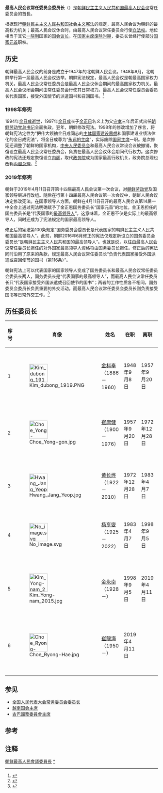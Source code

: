 {{Distinguish2|[[朝鲜民主主义人民共和国国家元首列表|朝鲜民主主义人民共和国国家元首列表]]及[[朝鲜最高领导人|朝鲜最高领导人]]}}
{{Infobox Political post
|body            = [[朝鲜民主主义人民共和国|朝鲜民主主义人民共和国]]<br>[[最高人民会议常任委员会|最高人民会议常任委员会]]
|post            = [[委员长|委员长]]
|nativename      =
|insignia        = Coat of Arms of North Korea.svg
|insigniasize    = 85px
|insigniacaption = [[朝鲜民主主义人民共和国国徽|朝鲜民主主义人民共和国国徽]]
|flag            = Flag of North Korea.svg
|flagsize        = 200px
|flagcaption     = [[朝鲜民主主义人民共和国国旗|朝鲜民主主义人民共和国国旗]]
|image           = File:18th Summit of Non-Aligned Movement gets underway in Baku 005 (cropped).jpg
|caption         =  崔龍海肖像
|imagesize       =
|alt             = 
|incumbent       = [[崔龍海|崔龍海]]
|incumbentsince  = 2019年4月11日
|department      = 最高人民会议常任委员会
|style           = [[委员长|委员长]]
|residence       = [[朝鲜|朝鲜]][[平壤|平壤]]
|nominator       = 
|nominatorpost   =
|appointer       = [[最高人民会议|最高人民会议]]
|appointerpost   = 
|termlength      = 
|inaugural       = [[金枓奉|金枓奉]]
|formation       = 1948年9月9日
|last            =
|abolished       =
|succession      = 
|deputy          = 副委员长
|salary          = 
|website         = 
}}
{{Infobox Korean name
|context    = north
|hangul     = 최고인민회의 상임위원회 위원장
|hanja      = 最高人民會議 常任委員會 委員長
|rr         = 
|mr         = 
}}
{{Politics of North Korea}}

'''最高人民会议常任委员会委员长'''（{{lang-ko|최고인민회의 상임위원회 위원장}}）是[[朝鲜民主主义人民共和国|朝鲜民主主义人民共和国]][[最高人民会议|最高人民会议]]常任委员会的首長。

根据现行[[朝鲜民主主义人民共和国社会主义宪法|朝鲜民主主义人民共和国社会主义宪法]]的规定，最高人民会议为朝鲜的最高权力机关；最高人民会议休会时，由最高人民会议常任委员会行使[[立法权|立法权]]。地位相当于其它[[一院制|一院制]]国家的[[议会|国会]][[议长|议长]]。在[[共和國永遠的主席|国家主席废除时期]]，委员长曾经行使部分[[朝鲜民主主义人民共和国国家元首列表|国家元首]]职权。

==历史==
{{seealso|最高人民会议|最高人民会议#常任委员会}}
朝鲜最高人民会议的前身是成立于1947年的北朝鲜人民会议。1948年8月，北朝鲜举行第一届最高人民会议选举。朝鲜宪法规定，最高人民会议是朝最高国家权力机关。最高人民会议常任委员会是最高人民会议休会期间的最高国家权力机关。最高人民会议闭会期间由常任委员会行使其日常权力。最高人民会议常任委员会委员长代表国家，接受外国使节的派遣国书和召回国书。<ref>{{Cite web |url=http://www.npc.gov.cn/zgrdw/npc/xinwen/2011-06/13/content_1658600.htm |title=朝鲜最高人民会议 中国人大网 |access-date=2019-10-06 |archive-date=2019-10-06 |archive-url=https://web.archive.org/web/20191006165955/http://www.npc.gov.cn/zgrdw/npc/xinwen/2011-06/13/content_1658600.htm |dead-url=no }}</ref>

=== 1998年修宪 ===
{{seealso|朝鲜民主主义人民共和国国家元首列表}}
1994年[[金日成之死|金日成逝世]]，1997年[[金日成|金日成]]长子[[金正日|金正日]]名义上为父[[守孝|守孝]]三年后正式出任[[朝鲜劳动党总书记|朝鲜劳动党总书记]]全面执政。翌年，朝鲜修改宪法。1998年的修改增加了序言，将朝鲜宪法定性为“把伟大领袖金日成同志的[[主体思想|主体国家建设思想]]和国家建设业绩法律化的金日成宪法”，将金日成尊为“[[共和國永遠的主席|永远的主席]]”，实际废除[[朝鮮民主主義人民共和國主席|国家主席]]一职。是次修宪还调整了朝鲜的国家机构，[[朝鮮民主主義人民共和國政府|中央人民委员会]]和最高人民会议常设会议被撤销，恢復设立最高人民会议常任委员会，負責在最高人民会议休会期间代行权力。这次修改的宪法还规定恢復设立[[朝鲜内阁|内阁]]，取代[[政务院|政务院]]成为国家最高行政机关，政务院总理也改称[[朝鲜总理列表|内阁总理]]。<ref>{{cite news|title=朝鲜修改宪法|url=http://www.people.com.cn/english/9809/07/target/newfiles/F102.html|accessdate=2013-04-08|newspaper=人民日报|date=1998-09-07|archive-date=2020-09-21|archive-url=https://web.archive.org/web/20200921060740/http://www.people.com.cn/english/9809/07/target/newfiles/F102.html|dead-url=no}}</ref>

=== 2019年修宪 ===
朝鲜于2019年4月11日召开第十四届最高人民会议第一次会议，对[[朝鲜劳动党|朝鲜劳动党]]及国家领导层进行改组。随后在行第十四届最高人民会议第一次会议中，朝鲜人民会议决定修改宪法。在国家领导人方面，朝鲜在4月11日召开的最高人民会议第14届一中全会上通过宪法明确赋予了金正恩国务委员长“国家元首”的地位。金正恩担任的国务委员长是“代表国家的[[最高领导人|最高领导人]]”。这意味着，金正恩不仅是实际上的最高领导人，同时还成为了宪法规定的国家最高领导人。

修正后的宪法第100条规定“国务委员会委员长是代表国家的朝鲜民主主义人民共和国最高领导人”。此前，朝鲜2016年6月修正的宪法仅规定新设立的国务委员会委员长“是朝鲜民主主义人民共和国的最高领导人”。也就是说，以往由最高人民会议常任委员长担任的对外国家最高领导人资格将由国务委员长担任。修正后的宪法同时沿用了原来的条款，规定最高人民会议常任委员长“负责代表国家接受外国派遣或召回使节的国书（第116条）”。

朝鲜宪法上可以代表国家的国家领导人变成了国务委员长和最高人民会议常任委员会委员长两人，国务委员长是“代表国家的最高领导人”，而最高人民会议常任委员长只“代表国家接受外国派遣或召回使节的国书”；两者的工作性质各不相同，国务委员会委员长负责重要的外交活动，而最高人民会议常任委员会委员长则负责接受国书等日常外交工作。<ref>{{Cite web |url=https://www.guancha.cn/internation/2019_07_12_509235.shtml |title=朝鲜公布新宪法全文：删去“先军思想” |access-date=2019-07-15 |archive-date=2019-07-13 |archive-url=https://web.archive.org/web/20190713052332/https://www.guancha.cn/internation/2019_07_12_509235.shtml |dead-url=no }}</ref>

==历任委员长==
{| class="wikitable"
|-
! 序号 !! 肖像 !! 姓名 !! 在职 !! 离职 !! 政党 !! 职稱
|- bgcolor=#FFE8E8
|1
|[[File:Kim_dubong_1919.PNG|60px]] 
|[[金枓奉|金枓奉]]（1886－1960）
|1948年9月8日
|1957年9月20日
|rowspan=6|{{WPK}}
|rowspan=2|最高人民會議常任委員會委員長
|- bgcolor=#FFE8E8
|2
|[[File:Choe_Yong-gon.jpg|60px]] 
|[[崔庸健|崔庸健]]{{NoteTag|同時具備[[朝鮮社會民主黨|朝鮮民主黨]]籍}}（1900－1976）
|1957年9月20日
|1972年12月28日
|- bgcolor=#FFE8E8
|3
|[[File:Hwang_Jang_Yeop.jpg|60px]] 
|[[黄长烨|黄长烨]]{{NoteTag|后叛逃[[脫北者|脱北]]}}（1922－2010）
|1972年12月28日
|1983年4月7日
|rowspan=2|最高人民會議常設會議議長
|- bgcolor=#FFE8E8
|4
|[[File:No_image.svg|60px]] 
|[[杨亨燮|杨亨燮]]（1925－2022）
|1983年4月7日
|1998年9月5日
|- bgcolor=#FFE8E8
|5
|[[File:Kim_Yong-nam_2015.jpg|60px]]
|[[金永南|金永南]]（1928－）
|1998年9月5日
|2019年4月11日
|rowspan=2|最高人民會議常任委員會委員長
|- bgcolor=#FFE8E8
|6
|[[File:Choe_Ryong-Hae.jpg|60px]]
|[[崔龍海|崔龍海]]（1950－）
|2019年4月11日
|
|- bgcolor=#FFE8E8
|}

==参见==
*[[全国人民代表大会常务委员会委员长|全国人民代表大会常务委员会委员长]]
*[[越南国会主席|越南国会主席]]
*[[古巴國務委員會主席|古巴國務委員會主席]]

==参考==
{{reflist}}

==注释==
{{NoteFoot}}

[[Category:朝鮮最高人民會議委員長|]]
[[Category:朝鲜国家元首|*]]